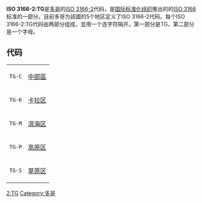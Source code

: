 '''ISO 3166-2:TG'''是[[多哥|多哥]]的[[ISO_3166-2|ISO 3166-2]]代码，是[[国际标准化组织|国际标准化组织]]推出的的[[ISO_3166|ISO 3166]]标准的一部分。目前多哥为該國的5个地区定义了ISO 3166-2代码。每个ISO 3166-2:TG代码由两部分组成，並用一个连字符隔开。第一部分是TG，第二部分是一个字母。
== 代码 ==
{|
|<code>TG-C</code>
|[[中部区_(多哥)|中部區]]
|-
|<code>TG-K</code>
|[[卡拉区|卡拉区]]
|-
|<code>TG-M</code>
|[[滨海区|滨海区]]
|-
|<code>TG-P</code>
|[[高原区|高原区]]
|-
|<code>TG-S</code>
|[[草原区|草原区]]
|}
{{ISO 3166}}
{{Togo-stub}}
[[Category:ISO_3166|2:TG]]
[[Category:多哥|Category:多哥]]